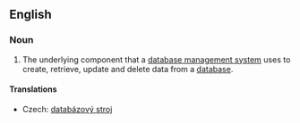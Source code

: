 ==English==
{{wikipedia}}
===Noun===
{{en-noun|sg=[[database]] [[engine]]}}

# The underlying component that a [[database management system]] uses to create, retrieve, update and delete data from a [[database]].

====Translations====
{{trans-top|software component}}
*Czech: [[databázový stroj]] {{m}}
{{trans-mid}}
{{trans-bottom}}